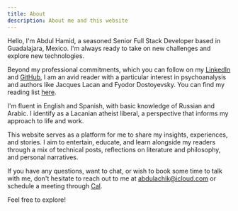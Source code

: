 ```yaml
---
title: About
description: About me and this website
---
```


Hello, I'm Abdul Hamid, a seasoned Senior Full Stack Developer based in Guadalajara, Mexico. I'm always ready to take on new challenges and explore new technologies.

Beyond my professional commitments, which you can follow on my [LinkedIn](http://linkedin.com/in/abdulachik/) and [GitHub](https://github.com/abdul-hamid-achik), I am an avid reader with a particular interest in psychoanalysis and authors like Jacques Lacan and Fyodor Dostoyevsky. You can find my reading list [here](https://www.goodreads.com/abdulhamidachik).

I'm fluent in English and Spanish, with basic knowledge of Russian and Arabic. I identify as a Lacanian atheist liberal, a perspective that informs my approach to life and work.

This website serves as a platform for me to share my insights, experiences, and stories. I aim to entertain, educate, and learn alongside my readers through a mix of technical posts, reflections on literature and philosophy, and personal narratives.

If you have any questions, want to chat, or wish to book some time to talk with me, don't hesitate to reach out to me at abdulachik@icloud.com or schedule a meeting through [Cal](https://cal.com/abdulachik/30min).

Feel free to explore!
